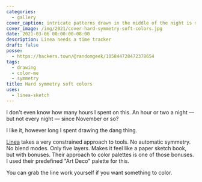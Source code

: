 ```yaml
---
categories:
  - gallery
cover_caption: intricate patterns drawn in the middle of the night is my jam
cover_image: /img/2021/cover-hard-symmetry-soft-colors.jpg
date: 2021-03-06 00:00:00-08:00
description: Linea needs a time tracker
draft: false
posse:
  - https://hackers.town/@randomgeek/105844728472378654
tags:
  - drawing
  - color-me
  - symmetry
title: Hard symmetry soft colors
uses:
  - linea-sketch
---
```


I don't even know how many hours I spent on this.  An hour or two a night — but
not every night — since November or so?

I like it, however long I spent drawing the dang thing.

[Linea][linea] takes a very constrained approach to tools.  No automatic
symmetry.  No blend modes.  Only five layers.  Makes it feel like a paper
sketch book, but with bonuses.  Their approach to color palettes is one of
those bonuses.  I used their predefined "Art Deco" palette for this.

You can grab the line work yourself if you want something to color.

<ColoringPage base="2021/2021-03-06" />

[linea]: https://linea-app.com/
